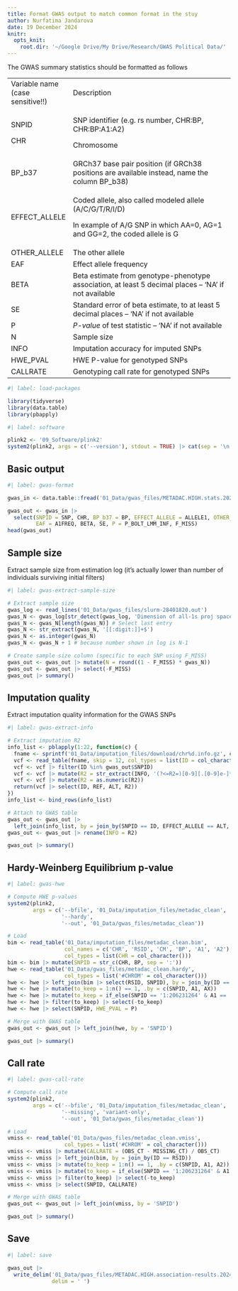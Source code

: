 ```yaml
---
title: Format GWAS output to match common format in the stuy
author: Nurfatima Jandarova
date: 19 December 2024
knitr:
  opts_knit:
    root.dir: '~/Google Drive/My Drive/Research/GWAS Political Data/'
---
```


The GWAS summary statistics should be formatted as follows

+----------------------------------+------------------------------------------------------------------------------------------------------+
| Variable name (case sensitive!!) | Description                                                                                          |
+----------------------------------+------------------------------------------------------------------------------------------------------+
| SNPID                            | SNP identifier (e.g. rs number, CHR:BP, CHR:BP:A1:A2)                                                |
|                                  |                                                                                                      |
| CHR                              | Chromosome                                                                                           |
+----------------------------------+------------------------------------------------------------------------------------------------------+
| BP_b37                           | GRCh37 base pair position (if GRCh38 positions are available instead, name the column BP_b38)        |
+----------------------------------+------------------------------------------------------------------------------------------------------+
| EFFECT_ALLELE                    | Coded allele, also called modeled allele (A/C/G/T/R/I/D)                                             |
|                                  |                                                                                                      |
|                                  | In example of A/G SNP in which AA=0, AG=1 and GG=2, the coded allele is G                            |
+----------------------------------+------------------------------------------------------------------------------------------------------+
| OTHER_ALLELE                     | The other allele                                                                                     |
+----------------------------------+------------------------------------------------------------------------------------------------------+
| EAF                              | Effect allele frequency                                                                              |
+----------------------------------+------------------------------------------------------------------------------------------------------+
| BETA                             | Beta estimate from genotype-phenotype association, at least 5 decimal places – ‘NA’ if not available |
+----------------------------------+------------------------------------------------------------------------------------------------------+
| SE                               | Standard error of beta estimate, to at least 5 decimal places – ‘NA’ if not available                |
+----------------------------------+------------------------------------------------------------------------------------------------------+
| P                                | *P-value* of test statistic – ‘NA’ if not available                                                  |
+----------------------------------+------------------------------------------------------------------------------------------------------+
| N                                | Sample size                                                                                          |
+----------------------------------+------------------------------------------------------------------------------------------------------+
| INFO                             | Imputation accuracy for imputed SNPs                                                                 |
+----------------------------------+------------------------------------------------------------------------------------------------------+
| HWE_PVAL                         | HWE P-value for genotyped SNPs                                                                       |
+----------------------------------+------------------------------------------------------------------------------------------------------+
| CALLRATE                         | Genotyping call rate for genotyped SNPs                                                              |
+----------------------------------+------------------------------------------------------------------------------------------------------+

```r
#| label: load-packages

library(tidyverse)
library(data.table)
library(pbapply)
```

```r
#| label: software

plink2 <- '09_Software/plink2'
system2(plink2, args = c('--version'), stdout = TRUE) |> cat(sep = '\n')
```

## Basic output

```r
#| label: gwas-format

gwas_in <- data.table::fread('01_Data/gwas_files/METADAC.HIGH.stats.20241219')

gwas_out <- gwas_in |> 
  select(SNPID = SNP, CHR, BP_b37 = BP, EFFECT_ALLELE = ALLELE1, OTHER_ALLELE = ALLELE0, 
         EAF = A1FREQ, BETA, SE, P = P_BOLT_LMM_INF, F_MISS)
head(gwas_out)
```

## Sample size

Extract sample size from estimation log (it's actually lower than number of individuals surviving initial filters)

```r
#| label: gwas-extract-sample-size

# Extract sample size
gwas_log <- read_lines('01_Data/gwas_files/slurm-28401820.out')
gwas_N <- gwas_log[str_detect(gwas_log, 'Dimension of all-1s proj space')]
gwas_N <- gwas_N[length(gwas_N)] # Select last entry
gwas_N <- str_extract(gwas_N, '[[:digit:]]+$')
gwas_N <- as.integer(gwas_N)
gwas_N <- gwas_N + 1 # because number shown in log is N-1

# Create sample size column (specific to each SNP using F_MISS)
gwas_out <- gwas_out |> mutate(N = round((1 - F_MISS) * gwas_N))
gwas_out <- gwas_out |> select(-F_MISS)
gwas_out |> summary()
```

## Imputation quality

Extract imputation quality information for the GWAS SNPs

```r
#| label: gwas-extract-info

# Extract imputation R2
info_list <- pblapply(1:22, function(c) {
  fname <- sprintf('01_Data/imputation_files/download/chr%d.info.gz', c)
  vcf <- read_table(fname, skip = 12, col_types = list(ID = col_character()))
  vcf <- vcf |> filter(ID %in% gwas_out$SNPID)
  vcf <- vcf |> mutate(R2 = str_extract(INFO, '(?<=R2=)[0-9][.[0-9]e-]*'))
  vcf <- vcf |> mutate(R2 = as.numeric(R2))
  return(vcf |> select(ID, REF, ALT, R2))
})
info_list <- bind_rows(info_list)

# Attach to GWAS table
gwas_out <- gwas_out |> 
  left_join(info_list, by = join_by(SNPID == ID, EFFECT_ALLELE == ALT, OTHER_ALLELE == REF))
gwas_out <- gwas_out |> rename(INFO = R2)

gwas_out |> summary()
```

## Hardy-Weinberg Equilibrium p-value

```r
#| label: gwas-hwe

# Compute HWE p-values
system2(plink2, 
        args = c('--bfile', '01_Data/imputation_files/metadac_clean', 
                 '--hardy', 
                 '--out', '01_Data/gwas_files/metadac_clean'))

# Load
bim <- read_table('01_Data/imputation_files/metadac_clean.bim', 
                  col_names = c('CHR', 'RSID', 'CM', 'BP', 'A1', 'A2'), 
                  col_types = list(CHR = col_character()))
bim <- bim |> mutate(SNPID = str_c(CHR, BP, sep = ':'))
hwe <- read_table('01_Data/gwas_files/metadac_clean.hardy', 
                  col_types = list('#CHROM' = col_character()))
hwe <- hwe |> left_join(bim |> select(RSID, SNPID), by = join_by(ID == RSID))
hwe <- hwe |> mutate(to_keep = 1:n() == 1, .by = c(SNPID, A1, AX))
hwe <- hwe |> mutate(to_keep = if_else(SNPID == '1:206231264' & A1 == 'G', FALSE, to_keep))
hwe <- hwe |> filter(to_keep) |> select(-to_keep)
hwe <- hwe |> select(SNPID, HWE_PVAL = P)

# Merge with GWAS table
gwas_out <- gwas_out |> left_join(hwe, by = 'SNPID')

gwas_out |> summary()
```

## Call rate

```r
#| label: gwas-call-rate

# Compute call rate
system2(plink2, 
        args = c('--bfile', '01_Data/imputation_files/metadac_clean', 
                 '--missing', 'variant-only', 
                 '--out', '01_Data/gwas_files/metadac_clean'))

# Load
vmiss <- read_table('01_Data/gwas_files/metadac_clean.vmiss', 
                  col_types = list('#CHROM' = col_character()))
vmiss <- vmiss |> mutate(CALLRATE = (OBS_CT - MISSING_CT) / OBS_CT)
vmiss <- vmiss |> left_join(bim, by = join_by(ID == RSID))
vmiss <- vmiss |> mutate(to_keep = 1:n() == 1, .by = c(SNPID, A1, A2))
vmiss <- vmiss |> mutate(to_keep = if_else(SNPID == '1:206231264' & A1 == 'G', FALSE, to_keep))
vmiss <- vmiss |> filter(to_keep) |> select(-to_keep)
vmiss <- vmiss |> select(SNPID, CALLRATE)

# Merge with GWAS table
gwas_out <- gwas_out |> left_join(vmiss, by = 'SNPID')

gwas_out |> summary()
```

## Save

```r
#| label: save

gwas_out |> 
  write_delim('01_Data/gwas_files/METADAC.HIGH.association-results.20241219.txt', 
              delim = ' ')
```
